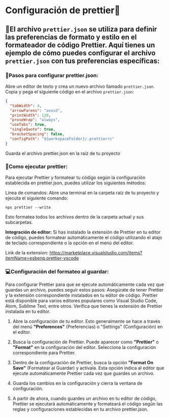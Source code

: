 # Configuración de prettier🔧

## 📌El archivo `prettier.json` se utiliza para definir las preferencias de formato y estilo en el formateador de código Prettier. Aquí tienes un ejemplo de cómo puedes configurar el archivo `prettier.json` con tus preferencias específicas:

### **🐾Pasos para configurar prettier.json:**

Abre un editor de texto y crea un nuevo archivo llamado `prettier.json`.
Copia y pega el siguiente código en el archivo `prettier.json`:

```json
{
  "tabWidth": 4,
  "arrowParens": "avoid",
  "printWidth": 120,
  "proseWrap": "always",
  "useTabs": true,
  "singleQuote": true,
  "bracketSpacing": false,
  "configPath": "${workspaceFolder}/.prettierrc"
}
```

Guarda el archivo prettier.json en la raíz de tu proyecto

### **🚀Como ejecutar prettier:**

Para ejecutar Prettier y formatear tu código según la configuración establecida en prettier.json, puedes utilizar los siguientes métodos:

Línea de comandos: Abre una terminal en la carpeta raíz de tu proyecto y ejecuta el siguiente comando:

```
npx prettier --write
```

Esto formatea todos los archivos dentro de la carpeta actual y sus subcarpetas.

**Integración de editor:** Si has instalado la extensión de Prettier en tu editor de código, puedes formatear automáticamente el código utilizando el atajo de teclado correspondiente o la opción en el menú del editor.

Link de la extension: https://marketplace.visualstudio.com/items?itemName=esbenp.prettier-vscode

### **💻Configuración del formateo al guardar:**

Para configurar Prettier para que se ejecute automáticamente cada vez que guardas un archivo, puedes seguir estos pasos:
Asegúrate de tener Prettier y la extensión correspondiente instalados en tu editor de código. Prettier está disponible para varios editores populares como Visual Studio Code, Atom, Sublime Text, entre otros. Verifica que tienes la extensión de Prettier instalada en tu editor.

1. Abre la configuración de tu editor. Esto generalmente se hace a través del menú **"Preferences"** (Preferencias) o "Settings" (Configuración) en el editor.

2. Busca la configuración de Prettier. Puede aparecer como **"Prettier"** o **"Format"** en la configuración del editor. Selecciona la configuración correspondiente para Prettier.

3. Dentro de la configuración de Prettier, busca la opción **"Format On Save"** (Formatear al Guardar) y actívala. Esta opción indica al editor que ejecute automáticamente Prettier cada vez que guardes un archivo.

4. Guarda los cambios en la configuración y cierra la ventana de configuración.

5. A partir de ahora, cuando guardes un archivo en tu editor de código, Prettier se ejecutará automáticamente y formateará el código según las reglas y configuraciones establecidas en tu archivo prettier.json.
